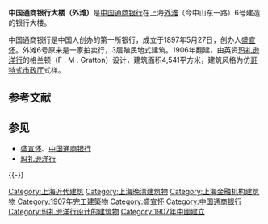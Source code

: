 {{文物保护单位
|级别 = 全国
|名称 = 上海外滩建筑群<br /><small>中国通商银行大楼</small>
|图片 = China Merchants Bank Building, Shanghai.JPG
|所在 = [[上海市|上海市]][[黄浦区|黄浦区]]
|坐标 = 
|分类 = 近现代重要史迹及代表性建筑
|时代 = 1893年前
|编号 = 4-220
|登录 = 1996年
}}

'''中国通商银行大楼（外滩）'''是[[中国通商银行|中国通商银行]]在上海[[外滩|外滩]]（今中山东一路）6号建造的银行大楼。

中国通商银行是中国人创办的第一所银行，成立于1897年5月27日，创办人[[盛宣怀|盛宣怀]]。外滩6号原来是一家拍卖行，3层殖民地式建筑。1906年翻建，由英资[[玛礼逊洋行|玛礼逊洋行]]的格兰顿（F . M . Gratton）设计，建筑面积4,541平方米，建筑风格为仿[[哥特式|哥特式]][[市政厅|市政厅]]式样。

== 参考文献 ==
{{Reflist}}

== 参见 ==
{{Portal box|上海|中国建筑|中国文化遗产}}
* [[盛宣怀|盛宣怀]]、[[中国通商银行|中国通商银行]]
* [[玛礼逊洋行|玛礼逊洋行]]

{{-}}
{{上海外滩建筑群}}
{{上海市第二批优秀历史建筑}}
[[Category:上海近代建筑|Category:上海近代建筑]]
[[Category:上海晚清建筑物|Category:上海晚清建筑物]]
[[Category:上海金融机构建筑物|Category:上海金融机构建筑物]]
[[Category:1907年完工建築物|Category:1907年完工建築物]]
[[Category:盛宣怀|Category:盛宣怀]]
[[Category:中国通商银行|Category:中国通商银行]]
[[Category:玛礼逊洋行设计的建筑物|Category:玛礼逊洋行设计的建筑物]]
[[Category:1907年中國建立|Category:1907年中國建立]]